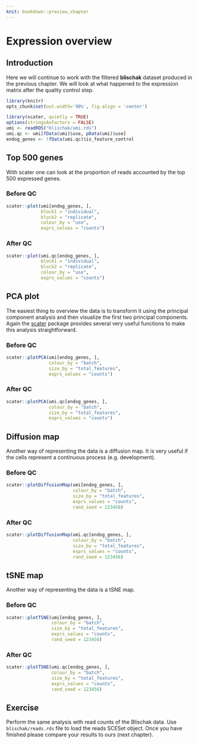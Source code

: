 ```yaml
---
knit: bookdown::preview_chapter
---
```


# Expression overview

## Introduction

Here we will continue to work with the filtered __blischak__ dataset produced in the previous chapter. We will look at what happened to the expression matrix after the quality control step.

```r
library(knitr)
opts_chunk$set(out.width='90%', fig.align = 'center')
```

```r
library(scater, quietly = TRUE)
options(stringsAsFactors = FALSE)
umi <- readRDS("blischak/umi.rds")
umi.qc <- umi[fData(umi)$use, pData(umi)$use]
endog_genes <- !fData(umi.qc)$is_feature_control
```

## Top 500 genes

With scater one can look at the proportion of reads accounted by the top 500 expressed genes.

### Before QC

```r
scater::plot(umi[endog_genes, ],
             block1 = "individual",
             block2 = "replicate",
             colour_by = "use",
             exprs_values = "counts")
```

### After QC

```r
scater::plot(umi.qc[endog_genes, ],
             block1 = "individual",
             block2 = "replicate",
             colour_by = "use",
             exprs_values = "counts")
```

## PCA plot

The easiest thing to overview the data is to transform it using the principal component analysis and then visualize the first two principal components. Again the [scater](https://github.com/davismcc/scater) package provides several very useful functions to make this analysis straightforward.

### Before QC

```r
scater::plotPCA(umi[endog_genes, ],
                colour_by = "batch",
                size_by = "total_features",
                exprs_values = "counts")
```

### After QC

```r
scater::plotPCA(umi.qc[endog_genes, ],
                colour_by = "batch",
                size_by = "total_features",
                exprs_values = "counts")
```

## Diffusion map

Another way of representing the data is a diffusion map. It is very useful if the cells represent a continuous process (e.g. development).

### Before QC

```r
scater::plotDiffusionMap(umi[endog_genes, ],
                         colour_by = "batch",
                         size_by = "total_features",
                         exprs_values = "counts",
                         rand_seed = 123456)
```

### After QC

```r
scater::plotDiffusionMap(umi.qc[endog_genes, ],
                         colour_by = "batch",
                         size_by = "total_features",
                         exprs_values = "counts",
                         rand_seed = 123456)
```

## tSNE map

Another way of representing the data is a tSNE map.

### Before QC

```r
scater::plotTSNE(umi[endog_genes, ],
                 colour_by = "batch",
                 size_by = "total_features",
                 exprs_values = "counts",
                 rand_seed = 123456)
```

### After QC

```r
scater::plotTSNE(umi.qc[endog_genes, ],
                 colour_by = "batch",
                 size_by = "total_features",
                 exprs_values = "counts",
                 rand_seed = 123456)
```

## Exercise

Perform the same analysis with read counts of the Blischak data. Use `blischak/reads.rds` file to load the reads SCESet object. Once you have finished please compare your results to ours (next chapter).
